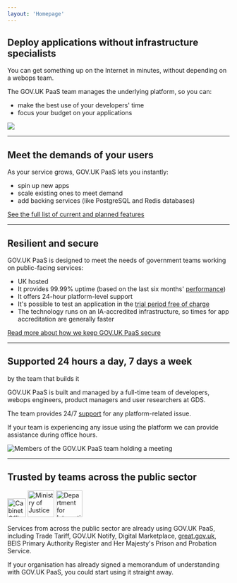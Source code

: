 ```yaml
---
layout: 'Homepage'
---
```



<GridRow>

<GridColumn width='one-half'>

## Deploy applications without infrastructure specialists

You can get something up on the Internet in minutes, without depending on a webops team.

The GOV.UK PaaS team manages the underlying platform, so you can:

-   make the best use of your developers' time
-   focus your budget on your applications

</GridColumn>
<GridColumn width='one-half'>

![](/assets/images/product/1-o.svg)

</GridColumn>

<GridColumn>
  <hr className="govuk-section-break govuk-section-break--l govuk-section-break--visible" />
</GridColumn>

<GridColumn width='two-thirds'>

## Meet the demands of your users

As your service grows, GOV.UK PaaS lets you instantly:

- spin up new apps
- scale existing ones to meet demand
- add backing services (like PostgreSQL and Redis databases)

[See the full list of current and planned features](/features)

</GridColumn>

<GridColumn>
  <hr className="govuk-section-break govuk-section-break--l govuk-section-break--visible" />
</GridColumn>

<GridColumn width='two-thirds'>

## Resilient and secure

GOV.UK PaaS is designed to meet the needs of government teams working on public-facing services:

-   UK hosted
-   It provides 99.99% uptime (based on the last six months' [performance](https://status.cloud.service.gov.uk/))
-   It offers 24-hour platform-level support
-   It's possible to test an application in the [trial period free of charge](/pricing)
-   The technology runs on an IA-accredited infrastructure, so times for app accreditation are generally faster

[Read more about how we keep GOV.UK PaaS secure](/security)

</GridColumn>

<GridColumn>
  <hr className="govuk-section-break govuk-section-break--l govuk-section-break--visible" />
</GridColumn>

<GridColumn width='one-half'>

## Supported 24 hours a day, 7 days a week 

by the team that builds it

GOV.UK PaaS is built and managed by a full-time team of developers, webops engineers, product managers and user researchers at GDS.

The team provides 24/7 [support](/support) for any platform-related issue.

If your team is experiencing any issue using the platform we can provide assistance during office hours.

</GridColumn>

<GridColumn width='one-half'>

![Members of the GOV.UK PaaS team holding a meeting](/assets/images/PaaS-team.jpg)

</GridColumn>

<GridColumn>
  <hr className="govuk-section-break govuk-section-break--l govuk-section-break--visible" />
</GridColumn>

<GridColumn width='two-thirds'>

## Trusted by teams across the public sector

<GridRow>
<GridColumn width='one-third' className='govuk-!-margin-bottom-5'>
  <img src="/assets/images/logos/co.png" alt="Cabinet Office" height="42" />
</GridColumn>
<GridColumn width='one-third' className='govuk-!-margin-bottom-5'>
  <img src="/assets/images/logos/moj.png" alt="Ministry of Justice" height="60" />
</GridColumn>
<GridColumn width='one-third' className='govuk-!-margin-bottom-5'>
  <img src="/assets/images/logos/dit.png" alt="Department for Internation Trade" height="60" />
</GridColumn>
</GridRow>

Services from across the public sector are already using GOV.UK PaaS, including Trade Tariff, GOV.UK Notify, Digital Marketplace, [great.gov.uk](https://great.gov.uk), BEIS Primary Authority Register and Her Majesty's Prison and Probation Service.

If your organisation has already signed a memorandum of understanding with GOV.UK PaaS, you could start using it straight away.

</GridColumn>
</GridRow>
